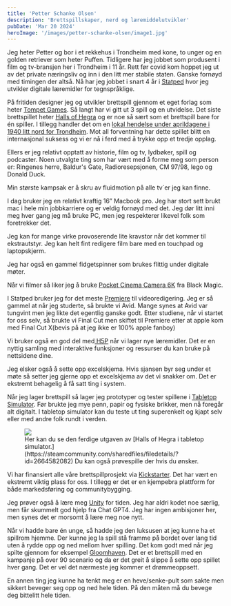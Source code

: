 ```yaml
---
title: 'Petter Schanke Olsen'
description: 'Brettspillskaper, nerd og læremiddelutvikler'
pubDate: 'Mar 20 2024'
heroImage: '/images/petter-schanke-olsen/image1.jpg'
---
```









<Question1/>

Jeg heter Petter og bor i et rekkehus i Trondheim med kone, to unger og en golden retriever som heter Puffen. Tidligere har jeg  jobbet som produsent i film og tv-bransjen her i Trondheim i 11 år. Rett før covid kom hoppet jeg ut av det private næringsliv og inn i den litt mer stabile staten. Ganske fornøyd med timingen der altså. Nå har jeg jobbet i snart 4 år i [Statped](https://www.statped.no/) hvor jeg utvikler digitale læremidler for tegnspråklige.

På fritiden designer jeg og utvikler brettspill gjennom et eget forlag som heter [Tompet Games](https://tompetgames.no/). Så langt har vi gitt ut 3 spill og en utvidelse. Det siste brettspillet heter [Halls of Hegra](https://boardgamegeek.com/boardgame/336131/halls-hegra) og er noe så sært som et brettspill bare for én spiller. I tillegg handler det om en [lokal hendelse under aprildagene i 1940 litt nord for Trondheim](https://no.wikipedia.org/wiki/Hegra_festning). Mot all forventning har dette spillet blitt en internasjonal suksess og vi er nå i ferd med å trykke opp et tredje opplag.

Ellers er jeg relativt opptatt av historie, film og tv, lydbøker, spill og podcaster. Noen utvalgte ting som har vært med å forme meg som person er: Ringenes herre, Baldur's Gate, Radioresepsjonen, CM 97/98, lego og Donald Duck.

Min største kampsak er å skru av fluidmotion på alle tv´er jeg kan finne.

<Question2/>

I dag bruker jeg en relativt kraftig 16” Macbook pro. Jeg har stort sett brukt mac i hele min jobbkarriere og er veldig fornøyd med det. Jeg dør litt inni meg hver gang jeg må bruke PC, men jeg respekterer likevel folk som foretrekker det.

Jeg kan for mange virke provoserende lite kravstor når det kommer til ekstrautstyr. Jeg kan helt fint redigere film bare med en touchpad og laptopskjerm.

Jeg har også en gammel fidgetspinner som brukes flittig under digitale møter.

Når vi filmer så liker jeg å bruke [Pocket Cinema Camera 6K](https://www.blackmagicdesign.com/no/products/blackmagiccinemacamera) fra Black Magic.

<Question3/>

I Statped bruker jeg for det meste [Premiere](https://www.adobe.com/products/premiere.html) til videoredigering. Jeg er så gammel at når jeg studerte, så brukte vi Avid. Mange synes at Avid var tungvint men jeg likte det egentlig ganske godt.  Etter studiene, når vi startet for oss selv, så brukte vi Final Cut men skiftet til Premiere etter at apple kom med Final Cut X(bevis på at jeg ikke er 100% apple fanboy)

Vi bruker også en god del med[ H5P](https://h5p.org/content-types-and-applications) når vi lager nye læremidler. Det er en nyttig samling med interaktive funksjoner og ressurser du kan bruke på nettsidene dine.

Jeg elsker også å sette opp excelskjema. Hvis sjansen byr seg under et møte så setter jeg gjerne opp et excelskjema av det vi snakker om. Det er ekstremt behagelig å få satt ting i system.

Når jeg lager brettspill så lager jeg prototyper og tester spillene i [Tabletop Simulator](https://www.tabletopsimulator.com/). Før brukte jeg mye penn, papir og fysiske brikker, men nå foregår alt digitalt. I tabletop simulator kan du teste ut ting superenkelt og kjapt selv eller med andre folk rundt i verden.

<figure>
    <img src='/images/petter-schanke-olsen/image2.png'/>
    <figcaption>
        Her kan du se den ferdige utgaven av [Halls of Hegra i tabletop simulator.](https://steamcommunity.com/sharedfiles/filedetails/?id=2664582082) Du kan også prøvespille der hvis du ønsker.
    </figcaption>
</figure>

Vi har finansiert alle våre brettspillprosjekt via [Kickstarter](https://www.kickstarter.com/projects/tompet/halls-of-hegra). Det har vært en ekstremt viktig plass for oss. I tillegg er det er en kjempebra plattform for både markedsføring og communitybygging.

Jeg prøver også å lære meg [Unity](https://unity.com/) for tiden. Jeg har aldri kodet noe særlig, men får skummelt god hjelp fra Chat GPT4. Jeg har ingen ambisjoner her, men synes det er morsomt å lære meg noe nytt.

<Question4/>

Når vi hadde bare én unge, så hadde jeg den luksusen at jeg kunne ha et spillrom hjemme. Der kunne jeg la spill stå framme på bordet over lang tid uten å rydde opp og ned mellom hver spilling. Det kom godt med når jeg spilte gjennom for eksempel [Gloomhaven](https://boardgamegeek.com/boardgame/174430/gloomhaven). Det er et brettspill med en kampanje på over 90 scenario og da er det greit å slippe å sette opp spillet hver gang. Det er vel det nærmeste jeg kommer et drømmeoppsett.

En annen ting jeg kunne ha tenkt meg er en heve/senke-pult som sakte men sikkert beveger seg opp og ned hele tiden. På den måten må du bevege deg bittelitt hele tiden.